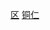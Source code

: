 {{Catnav|頁面分類|...|市辖区|贵州市辖区}}
{{Catnav|頁面分類|...|贵州行政区划|贵州县级行政区|贵州市辖区}}
{{Catnav|頁面分類|...|贵州市州|贵州各市州行政区划|铜仁行政区划|铜仁区县}}
{{Catnav|頁面分類|...|地级市|贵州地级市|铜仁|铜仁区县}}

{{catmore|碧江区|铜仁市碧江区}}
[[Category:铜仁区县|区]]
[[Category:贵州市辖区|铜仁]]